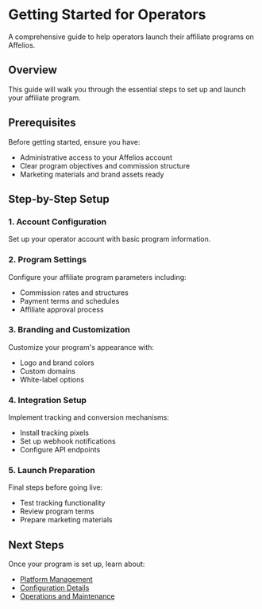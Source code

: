 # Getting Started for Operators

A comprehensive guide to help operators launch their affiliate programs on Affelios.

## Overview

This guide will walk you through the essential steps to set up and launch your affiliate program.

## Prerequisites

Before getting started, ensure you have:
- Administrative access to your Affelios account
- Clear program objectives and commission structure
- Marketing materials and brand assets ready

## Step-by-Step Setup

### 1. Account Configuration
Set up your operator account with basic program information.

### 2. Program Settings
Configure your affiliate program parameters including:
- Commission rates and structures
- Payment terms and schedules
- Affiliate approval process

### 3. Branding and Customization
Customize your program's appearance with:
- Logo and brand colors
- Custom domains
- White-label options

### 4. Integration Setup
Implement tracking and conversion mechanisms:
- Install tracking pixels
- Set up webhook notifications
- Configure API endpoints

### 5. Launch Preparation
Final steps before going live:
- Test tracking functionality
- Review program terms
- Prepare marketing materials

## Next Steps

Once your program is set up, learn about:
- [Platform Management](../platform/dashboard)
- [Configuration Details](../operators/configuration-details)
- [Operations and Maintenance](../operators/operations-maintenance)
